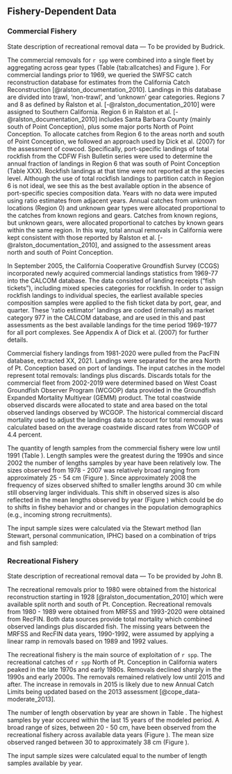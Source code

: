 ## Fishery-Dependent Data

### Commercial Fishery

State description of recreational removal data --- To be provided by Budrick.



The commercial removals for `r spp` were combined into a single fleet by aggregating across gear types (Table {tab:allcatches} and Figure \ref{fig:catch}). For commercial landings prior to 1969, we queried the SWFSC catch reconstruction database for estimates from the California Catch Reconstruction [@ralston_documentation_2010]. Landings in this database are divided into trawl, 'non-trawl', and 'unknown' gear categories. Regions 7 and 8 as defined by Ralston et al. [-@ralston_documentation_2010] were assigned to Southern California. Region 6 in Ralston et al. [-@ralston_documentation_2010] includes Santa Barbara County (mainly south of Point Conception), plus some major ports North of Point Conception. To allocate catches from Region 6 to the areas north and south of Point Conception, we followed an approach used by Dick et al. (2007) for the assessment of cowcod. Specifically, port-specific landings of total rockfish from the CDFW Fish Bulletin series were used to determine the annual fraction of landings in Region 6 that was south of Point Conception (Table XXX). Rockfish landings at that time were not reported at the species level. Although the use of total rockfish landings to partition catch in Region 6 is not ideal, we see this as the best available option in the absence of port-specific species composition data. Years with no data were imputed using ratio estimates from adjacent years. Annual catches from unknown locations (Region 0) and unknown gear types were allocated proportional to the catches from known regions and gears. Catches from known regions, but unknown gears, were allocated proportional to catches by known gears within the same region. In this way, total annual removals in California were kept consistent with those reported by Ralston et al. [-@ralston_documentation_2010], and assigned to the assessment areas north and south of Point Conception.

In September 2005, the California Cooperative Groundfish Survey (CCGS) incorporated newly acquired commercial landings statistics from 1969-77 into the CALCOM database. The data consisted of landing receipts ("fish tickets"), including mixed species categories for rockfish. In order to assign rockfish landings to individual species, the earliest available species composition samples were applied to the fish ticket data by port, gear, and quarter. These 'ratio estimator' landings are coded (internally) as market category 977 in the CALCOM database, and are used in this and past assessments as the best available landings for the time period 1969-1977 for all port complexes.  See Appendix A of Dick et al. (2007) for further details.
 
Commercial fishery landings from 1981-2020 were pulled from the PacFIN database, extracted XX, 2021. Landings were separated for the area North of Pt. Conception based on port of landings. The input catches in the model represent total removals: landings plus discards.  Discards totals for the commercial fleet from 2002-2019 were determined based on West Coast Groundfish Observer Program (WCGOP) data provided in the Groundfish Expanded Mortality Multiyear (GEMM) product. The total coastwide observed discards were allocated to state and area based on the total observed landings observed by WCGOP. The historical commercial discard mortality used to adjust the landings data to account for total removals was calculated based on the average coastwide discard rates from WCGOP of 4.4 percent. 

The quantity of length samples from the commercial fishery were low until 1991 (Table \ref{tab:com-len-samps}).  Length samples were the greatest during the 1990s and since 2002 the number of lengths samples by year have been relatively low. The sizes observed from 1978 - 2007 was relatively broad ranging from approximately 25 - 54 cm (Figure \ref{fig:com-len-data}). Since approximately 2008 the frequency of sizes observed shifted to smaller lengths around 30 cm while still observing larger individuals. This shift in observed sizes is also reflected in the mean lengths observed by year (Figure \ref{fig:mean-com-len-data}) which could be do to shifts in fishey behavior and or changes in the population demographics (e.g., incoming strong recruitments). 

The input sample sizes were calculated via the Stewart method (Ian Stewart, personal communication, IPHC) based on a combination of trips and fish sampled:

\begin{centering}

Input effN = $N_{\text{trips}} + 0.138 * N_{\text{fish}}$ if $N_{\text{fish}}/N_{\text{trips}}$ is $<$ 44

Input effN = $7.06 * N_{\text{trips}}$ if $N_{\text{fish}}/N_{\text{trips}}$ is $\geq$ 44

\end{centering}


### Recreational Fishery

State description of recreational removal data --- To be provided by John B. 

The recreational removals prior to 1980 were obtained from the historical reconstruction starting in 1928 [@ralston_documentation_2010] which were available split north and south of Pt. Conception. Recreational removals from 1980 - 1989 were obtained from MRFSS and 1993-2020 were obtained from RecFIN. Both data sources provide total mortality which combined observed landings plus discarded fish.  The missing years between the MRFSS and RecFIN data years, 1990-1992, were assumed by applying a linear ramp in removals based on 1989 and 1992 values. 

The recreational fishery is the main source of exploitation of `r spp`. The recreational catches of `r spp` North of Pt. Conception in California waters peaked in the late 1970s and early 1980s. Removals declined sharply in the 1990s and early 2000s.  The removals remained relatively low until 2015 and after.  The increase in removals in 2015 is likely due to new Annual Catch Limits being updated based on the 2013 assessment [@cope_data-moderate_2013].  

The number of length observation by year are shown in Table \ref{tab:len-samps}. The highest samples by year occured within the last 15 years of the modeled period. A broad range of sizes, between 20 - 50 cm, have been observed from the recreational fishery across available data years (Figure \ref{fig:rec-len-data}). The mean size observed ranged between 30 to approximately 38 cm (Figure \ref{fig:mean-rec-len-data}).



The input sample sizes were calculated equal to the number of length samples available by year. 